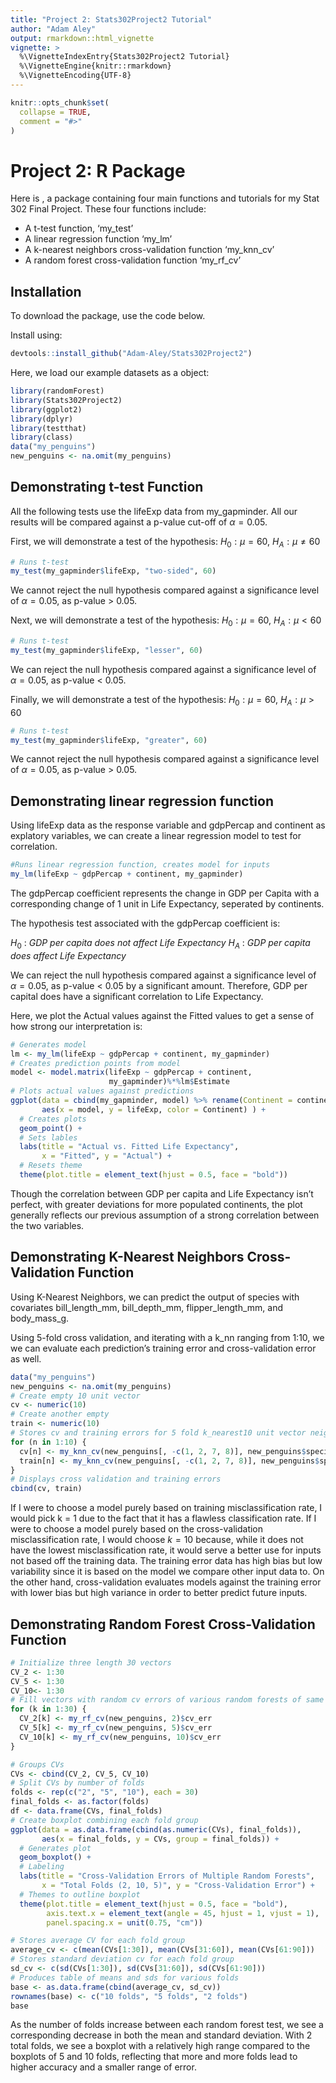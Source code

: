 ```yaml
---
title: "Project 2: Stats302Project2 Tutorial"
author: "Adam Aley" 
output: rmarkdown::html_vignette
vignette: >
  %\VignetteIndexEntry{Stats302Project2 Tutorial}
  %\VignetteEngine{knitr::rmarkdown}
  %\VignetteEncoding{UTF-8}
---
```


```r
knitr::opts_chunk$set(
  collapse = TRUE,
  comment = "#>"
)
```

# Project 2: R Package 

Here is \texttt{Stats302Project2}, a package containing four main functions 
and tutorials for my Stat 302 Final Project. These four functions include:

- A t-test function, 'my_test'
- A linear regression function 'my_lm'
- A k-nearest neighbors cross-validation function 'my_knn_cv'
- A random forest cross-validation function 'my_rf_cv'

## Installation

To download the \texttt{Stats302Project2} package, use the code below.

Install \texttt{Stats302Project2} using:

```r
devtools::install_github("Adam-Aley/Stats302Project2")
```

Here, we load our example datasets as a \texttt{gapminder} object:
```r
library(randomForest)
library(Stats302Project2)
library(ggplot2)
library(dplyr)
library(testthat)
library(class)
data("my_penguins")
new_penguins <- na.omit(my_penguins)
```

## Demonstrating t-test Function

All the following tests use the lifeExp data from my_gapminder.
All our results will be compared against a p-value cut-off of $\alpha = 0.05$.

First, we will demonstrate a test of the hypothesis:
$H_0 : \mu = 60$,
$H_A : \mu \neq 60$
```r
# Runs t-test
my_test(my_gapminder$lifeExp, "two-sided", 60)
```

We cannot reject the null hypothesis compared against a significance level of
$\alpha = 0.05$, as p-value > 0.05.

Next, we will demonstrate a test of the hypothesis:
$H_0 : \mu = 60$, 
$H_A : \mu < 60$
```r
# Runs t-test
my_test(my_gapminder$lifeExp, "lesser", 60)
```

We can reject the null hypothesis compared against a significance level 
of $\alpha = 0.05$, as p-value < 0.05.

Finally, we will demonstrate a test of the hypothesis:
$H_0 : \mu = 60$,
$H_A : \mu > 60$
```r
# Runs t-test
my_test(my_gapminder$lifeExp, "greater", 60)
```

We cannot reject the null hypothesis compared against a significance level of
$\alpha = 0.05$, as p-value > 0.05.


## Demonstrating linear regression function

Using lifeExp data as the response variable and gdpPercap and continent as 
explatory variables, we can create a linear regression model to test for 
correlation. 

```r
#Runs linear regression function, creates model for inputs
my_lm(lifeExp ~ gdpPercap + continent, my_gapminder)
```


The gdpPercap coefficient represents the change in GDP per Capita with a 
corresponding change of 1 unit in Life Expectancy, seperated by continents.

The hypothesis test associated with the gdpPercap coefficient is:

$H_0$ : *GDP per capita does not affect Life Expectancy* 
$H_A$ : *GDP per capita does affect Life Expectancy*

We can reject the null hypothesis compared against a significance level 
of $\alpha = 0.05$, as p-value < 0.05 by a significant amount. Therefore,
GDP per capital does have a significant correlation to Life Expectancy.

Here, we plot the Actual values against the Fitted values to get a sense of how
strong our interpretation is:

```r
# Generates model
lm <- my_lm(lifeExp ~ gdpPercap + continent, my_gapminder)
# Creates prediction points from model
model <- model.matrix(lifeExp ~ gdpPercap + continent,
                      my_gapminder)%*%lm$Estimate
# Plots actual values against predictions
ggplot(data = cbind(my_gapminder, model) %>% rename(Continent = continent), 
       aes(x = model, y = lifeExp, color = Continent) ) +
  # Creates plots
  geom_point() +
  # Sets lables
  labs(title = "Actual vs. Fitted Life Expectancy", 
       x = "Fitted", y = "Actual") +
  # Resets theme
  theme(plot.title = element_text(hjust = 0.5, face = "bold"))
```

Though the correlation between GDP per capita and Life Expectancy isn't perfect,
with greater deviations for more populated continents, the plot generally
reflects our previous assumption of a strong correlation between the two variables. 

## Demonstrating K-Nearest Neighbors Cross-Validation Function

Using K-Nearest Neighbors, we can predict the output of species with covariates
bill_length_mm, bill_depth_mm, flipper_length_mm, and body_mass_g. 

Using 5-fold cross validation, and iterating with a k_nn ranging from 1:10, we
we can evaluate each prediction's training error and cross-validation error as 
well. 

```r
data("my_penguins")
new_penguins <- na.omit(my_penguins)
# Create empty 10 unit vector
cv <- numeric(10)
# Create another empty 
train <- numeric(10)
# Stores cv and training errors for 5 fold k_nearest10 unit vector neighbors from 1 to 10
for (n in 1:10) {
  cv[n] <- my_knn_cv(new_penguins[, -c(1, 2, 7, 8)], new_penguins$species, n, 5)$cv_err
  train[n] <- my_knn_cv(new_penguins[, -c(1, 2, 7, 8)], new_penguins$species, n, 5)$train_err
}
# Displays cross validation and training errors
cbind(cv, train)
``` 

If I were to choose a model purely based on training misclassification rate,
I would pick k = 1 due to the fact that it has a flawless classification rate.
If I were to choose a model purely based on the cross-validation
misclassification rate, I would choose $k = 10$ because, while it does not have
the lowest misclassification rate, it would serve a better use for inputs not
based off the training data. The training error data has high bias but low
variability since it is based on the model we compare other input data to. On 
the other hand, cross-validation evaluates models against the training error
with lower bias but high variance in order to better predict future inputs. 

## Demonstrating Random Forest Cross-Validation Function

```r
# Initialize three length 30 vectors
CV_2 <- 1:30
CV_5 <- 1:30
CV_10<- 1:30
# Fill vectors with random cv errors of various random forests of same folds
for (k in 1:30) {
  CV_2[k] <- my_rf_cv(new_penguins, 2)$cv_err
  CV_5[k] <- my_rf_cv(new_penguins, 5)$cv_err
  CV_10[k] <- my_rf_cv(new_penguins, 10)$cv_err 
}
```

```r
# Groups CVs
CVs <- cbind(CV_2, CV_5, CV_10)
# Split CVs by number of folds
folds <- rep(c("2", "5", "10"), each = 30)
final_folds <- as.factor(folds)
df <- data.frame(CVs, final_folds)
# Create boxplot combining each fold group
ggplot(data = as.data.frame(cbind(as.numeric(CVs), final_folds)), 
       aes(x = final_folds, y = CVs, group = final_folds)) +
  # Generates plot
  geom_boxplot() +
  # Labeling
  labs(title = "Cross-Validation Errors of Multiple Random Forests", 
       x = "Total Folds (2, 10, 5)", y = "Cross-Validation Error") +
  # Themes to outline boxplot
  theme(plot.title = element_text(hjust = 0.5, face = "bold"), 
        axis.text.x = element_text(angle = 45, hjust = 1, vjust = 1),
        panel.spacing.x = unit(0.75, "cm")) 
```



```r
# Stores average CV for each fold group
average_cv <- c(mean(CVs[1:30]), mean(CVs[31:60]), mean(CVs[61:90]))
# Stores standard deviation cv for each fold group
sd_cv <- c(sd(CVs[1:30]), sd(CVs[31:60]), sd(CVs[61:90]))
# Produces table of means and sds for various folds
base <- as.data.frame(cbind(average_cv, sd_cv))
rownames(base) <- c("10 folds", "5 folds", "2 folds")
base
```

As the number of folds increase between each random forest test, we see a 
corresponding decrease in both the mean and standard deviation. With 2 total
folds, we see a boxplot with a relatively high range compared to the boxplots
of 5 and 10 folds, reflecting that more and more folds lead to higher accuracy
and a smaller range of error. 





